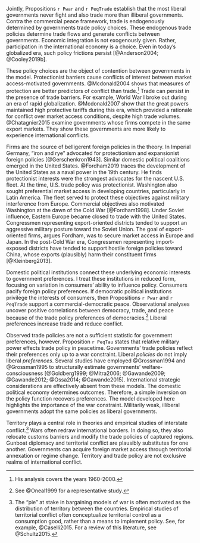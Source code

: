 Jointly, Propositions `r Pwar` and `r PeqTrade` establish that the most liberal governments never fight and also trade more than illiberal governments. Contra the commercial peace framework, trade is endogenously determined by governments trade policy choices. These endogenous trade policies determine trade flows and generate conflicts between governments. Economic integration is not exogenously given. Rather, participation in the international economy is a choice. Even in today's globalized era, such policy frictions persist [@Anderson2004; @Cooley2019b].

These policy choices are the object of contention between governments in the model. Protectionist barriers cause conflicts of interest between market access-motivated governments. @Mcdonald2004 shows that measures of protection are better predictors of conflict than trade.^[His analysis covers the years 1960-2000.] Trade can persist in the presence of trade barriers. For example, World War I broke out during an era of rapid globalization. @Mcdonald2007 show that the great powers maintained high protective tariffs during this era, which provided a rationale for conflict over market access conditions, despite high trade volumes. @Chatagnier2015 examine governments whose firms compete in the same export markets. They show these governments are more likely to experience international conflicts.

Firms are the source of belligerent foreign policies in the theory. In Imperial Germany, "iron and rye" advocated for protectionism and expansionist foreign policies [@Gerschenkron1943]. Similar domestic political coalitions emerged in the United States. @Fordham2019 traces the development of the United States as a naval power in the 19th century. He finds protectionist interests were the strongest advocates for the nascent U.S. fleet. At the time, U.S. trade policy was protectionist. Washington also sought preferential market access in developing countries, particularly in Latin America. The fleet served to protect these objectives against military interference from Europe. Commercial objectives also motivated Washington at the dawn of the Cold War [@Fordham1998]. Under Soviet influence, Eastern Europe became closed to trade with the United States. Congressmen representing export-oriented districts tended to support an aggressive military posture toward the Soviet Union. The goal of export-oriented firms, argues Fordham, was to secure market access in Europe and Japan. In the post-Cold War era, Congressmen representing import-exposed districts have tended to support hostile foreign policies toward China, whose exports (plausibly) harm their constituent firms [@Kleinberg2013]. 

Domestic political institutions connect these underlying economic interests to government preferences. I treat these institutions in reduced form, focusing on variation in consumers' ability to influence policy. Consumers pacify foreign policy preferences. If democratic political institutions privilege the interests of consumers, then Propositions `r Pwar` and `r PeqTrade` support a commercial-democratic peace. Observational analyses uncover positive correlations between democracy, trade, and peace because of the trade policy preferences of democracies.^[See @Oneal1999 for a representative study.] Liberal preferences increase trade and reduce conflict.

Observed trade policies are not a sufficient statistic for government preferences, however. Proposition `r PeqTau` states that relative military power effects trade policy in peacetime. Governments' trade policies reflect their preferences only up to a war constraint. Liberal *policies* do not imply liberal *preferences*. Several studies have employed @Grossman1994 and @Grossman1995 to structurally estimate governments' welfare-consciousness [@Goldberg1999; @Mitra2006; @Gawande2009; @Gawande2012; @Ossa2014; @Gawande2015]. International strategic considerations are effectively absent from these models. The domestic political economy determines outcomes. Therefore, a simple inversion on the policy function recovers preferences. The model developed here highlights the importance of the war constraint. Militarily weak, illiberal governments adopt the same policies as liberal governments.

Territory plays a central role in theories and empirical studies of interstate conflict.^[The "pie" at stake in bargaining models of war is often motivated as the distribution of territory between the countries. Empirical studies of territorial conflict often conceptualize territorial control as a consumption good, rather than a means to implement policy. See, for example, @Caselli2015. For a review of this literature, see @Schultz2015.] Wars often redraw international borders. In doing so, they also relocate customs barriers and modify the trade policies of captured regions. Gunboat diplomacy and territorial conflict are plausibly substitutes for one another. Governments can acquire foreign market access through territorial annexation or regime change. Territory and trade policy are not exclusive realms of international conflict.